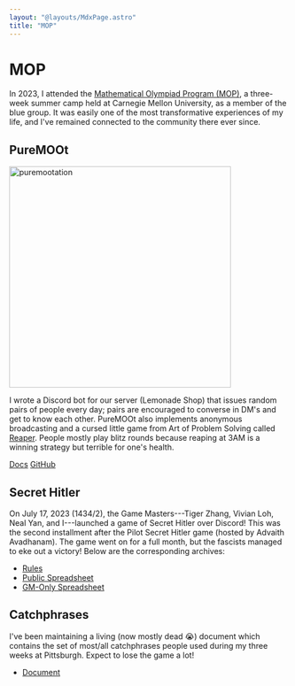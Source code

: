 ```yaml
---
layout: "@layouts/MdxPage.astro"
title: "MOP"
---
```



# MOP

In 2023, I attended the [Mathematical Olympiad Program
(MOP)](https://web.evanchen.cc/mop.html), a three-week summer camp held at
Carnegie Mellon University, as a member of the blue group. It was easily one of
the most transformative experiences of my life, and I've remained connected to
the community there ever since.

## PureMOOt


<div class="flex justify-center items-center gap-3 m-0 p-0">
<div class="m-0 p-0">
<Image src={Puremoot} width={800} style="width:400px" alt="puremootation" />
</div></div>

I wrote a Discord bot for our server (Lemonade Shop) that issues random pairs of
people every day; pairs are encouraged to converse in DM's and get to know each
other. PureMOOt also implements anonymous broadcasting and a cursed little game
from Art of Problem Solving called [Reaper](https://aops.com/reaper). People mostly play blitz rounds
because reaping at 3AM is a winning strategy but terrible for one's health.

[Docs](https://puremoot.junickim.me/docs)
[GitHub](https://github.com/junikimm717/puremoot)

## Secret Hitler

On July 17, 2023 (1434/2), the Game Masters---Tiger Zhang, Vivian Loh, Neal Yan,
and I---launched a game of Secret Hitler over Discord! This was the second
installment after the Pilot Secret Hitler game (hosted by Advaith Avadhanam).
The game went on for a full month, but the fascists managed to eke out a
victory! Below are the corresponding archives:

- [Rules](https://docs.google.com/document/d/1MkjI37VyLUUpq4MXB7u6R3YPBSQ4xqmF-H0FNfo_5LI/edit#heading=h.46bfll5zm5yo)
- [Public Spreadsheet](https://docs.google.com/spreadsheets/d/1g0sH1l7K7ceMQ9WZ0Inxr2Lld-BGTMuNX2wJTq8Fi6Y/edit?usp=sharing)
- [GM-Only Spreadsheet](https://docs.google.com/spreadsheets/d/1jLf5BYkwEaNlg4oFgRa876Ap2koxYv0ptkkoN29_ikE/edit#gid=1383629837)

## Catchphrases

I've been maintaining a living (now mostly dead :sob:) document which contains
the set of most/all catchphrases people used during my three weeks at
Pittsburgh. Expect to lose the game a lot!

- [Document](https://docs.google.com/document/d/1-2yA92IDGCfVhpMPXx1kQKpbS1G8zNuPbriWAq8J4Dg/view)
